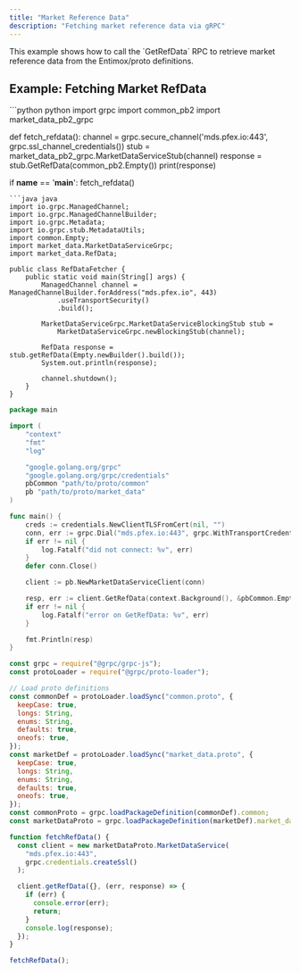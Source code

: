```yaml
---
title: "Market Reference Data"
description: "Fetching market reference data via gRPC"
---
```


<Note>
  This example shows how to call the `GetRefData` RPC to retrieve market
  reference data from the Entimox/proto definitions.
</Note>

## Example: Fetching Market RefData

<CodeGroup>
```python python
import grpc
import common_pb2
import market_data_pb2_grpc

def fetch_refdata():
    channel = grpc.secure_channel('mds.pfex.io:443', grpc.ssl_channel_credentials())
    stub = market_data_pb2_grpc.MarketDataServiceStub(channel)
    response = stub.GetRefData(common_pb2.Empty())
    print(response)

if __name__ == '__main__':
    fetch_refdata()

````
```java java
import io.grpc.ManagedChannel;
import io.grpc.ManagedChannelBuilder;
import io.grpc.Metadata;
import io.grpc.stub.MetadataUtils;
import common.Empty;
import market_data.MarketDataServiceGrpc;
import market_data.RefData;

public class RefDataFetcher {
    public static void main(String[] args) {
        ManagedChannel channel = ManagedChannelBuilder.forAddress("mds.pfex.io", 443)
            .useTransportSecurity()
            .build();

        MarketDataServiceGrpc.MarketDataServiceBlockingStub stub =
            MarketDataServiceGrpc.newBlockingStub(channel);

        RefData response = stub.getRefData(Empty.newBuilder().build());
        System.out.println(response);

        channel.shutdown();
    }
}
````

```go go
package main

import (
    "context"
    "fmt"
    "log"

    "google.golang.org/grpc"
    "google.golang.org/grpc/credentials"
    pbCommon "path/to/proto/common"
    pb "path/to/proto/market_data"
)

func main() {
    creds := credentials.NewClientTLSFromCert(nil, "")
    conn, err := grpc.Dial("mds.pfex.io:443", grpc.WithTransportCredentials(creds))
    if err != nil {
        log.Fatalf("did not connect: %v", err)
    }
    defer conn.Close()

    client := pb.NewMarketDataServiceClient(conn)

    resp, err := client.GetRefData(context.Background(), &pbCommon.Empty{})
    if err != nil {
        log.Fatalf("error on GetRefData: %v", err)
    }

    fmt.Println(resp)
}
```

```javascript node
const grpc = require("@grpc/grpc-js");
const protoLoader = require("@grpc/proto-loader");

// Load proto definitions
const commonDef = protoLoader.loadSync("common.proto", {
  keepCase: true,
  longs: String,
  enums: String,
  defaults: true,
  oneofs: true,
});
const marketDef = protoLoader.loadSync("market_data.proto", {
  keepCase: true,
  longs: String,
  enums: String,
  defaults: true,
  oneofs: true,
});
const commonProto = grpc.loadPackageDefinition(commonDef).common;
const marketDataProto = grpc.loadPackageDefinition(marketDef).market_data;

function fetchRefData() {
  const client = new marketDataProto.MarketDataService(
    "mds.pfex.io:443",
    grpc.credentials.createSsl()
  );

  client.getRefData({}, (err, response) => {
    if (err) {
      console.error(err);
      return;
    }
    console.log(response);
  });
}

fetchRefData();
```

</CodeGroup>

